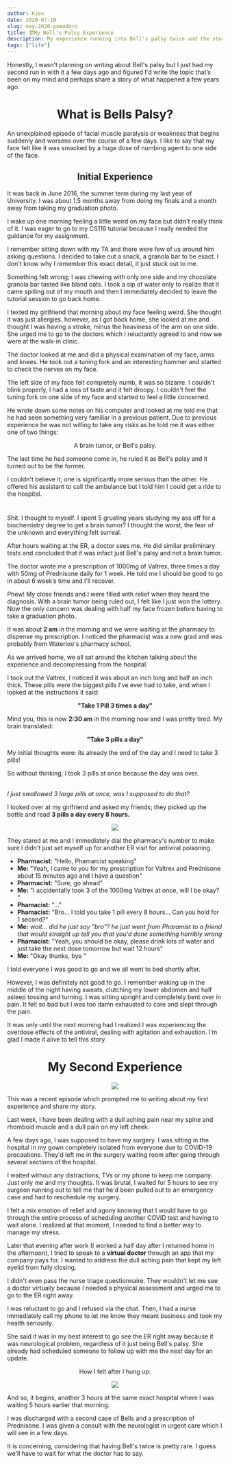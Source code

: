 ```yaml
---
author: Kien
date: 2020-07-10
slug: may-2020-pomodoro
title: 😨My Bell's Palsy Experience
description: My experience running into Bell's palsy twice and the story of how I accidentally overdosed on Valtrex (valacyclovir) like an idiot.
tags: ["life"]
---
```



Honestly, I wasn't planning on writing about Bell's palsy but I just had my second run in with it a few days ago and figured I'd write the topic that’s been on my mind and perhaps share a story of what happened a few years ago.

# <center>What is Bells Palsy?</center>

An unexplained episode of facial muscle paralysis or weakness that begins suddenly and worsens over the course of a few days. I like to say that my face felt like it was smacked by a huge dose of numbing agent to one side of the face.

## <center>Initial Experience</center>

It was back in June 2016, the summer term during my last year of University. I was about 1.5 months away from doing my finals and a month away from taking my graduation photo. 

I wake up one morning feeling a little weird on my face but didn't really think of it. I was eager to go to my CS116 tutorial because I really needed the guidance for my assignment.

I remember sitting down with my TA and there were few of us around him asking questions. I decided to take out a snack, a granola bar to be exact. I don't know why I remember this exact detail, it just stuck out to me.

Something felt wrong; I was chewing with only one side and my chocolate granola bar tasted like bland oats. I took a sip of water only to realize that it came spilling out of my mouth and then I immediately decided to leave the tutorial session to go back home.

I texted my girlfriend that morning about my face feeling weird. She thought it was just allergies. however, as I got back home, she looked at me and thought I was having a stroke, minus the heaviness of the arm on one side. She urged me to go to the doctors which I reluctantly agreed to and now we were at the walk-in clinic.

The doctor looked at me and did a physical examination of my face, arms and knees. He took out a tuning fork and an interesting hammer and started to check the nerves on my face.

The left side of my face felt completely numb, it was so bizarre. I couldn't blink properly, I had a loss of taste and it felt droopy. I couldn't feel the tuning fork on one side of my face and started to feel a little concerned.

He wrote down some notes on his computer and looked at me told me that he had seen something very familiar in a previous patient. Due to previous experience he was not willing to take any risks as he told me it was either one of two things: 

<center><p>A brain tumor, or Bell's palsy.</p></center>

The last time he had someone come in, he ruled it as Bell's palsy and it turned out to be the former.

I couldn't believe it; one is significantly more serious than the other. He offered his assistant to call the ambulance but I told him I could get a ride to the hospital.

<center> <h1><Twemoji text="🏥 The Hospital"/></h1></center>

Shit. I thought to myself. I spent 5 grueling years studying my ass off for a biochemistry degree to get a brain tumor? I thought the worst, the fear of the unknown and everything felt surreal.

After hours waiting at the ER, a doctor sees me. He did similar preliminary tests and concluded that it was infact just Bell's palsy and not a brain tumor. 

The doctor wrote me a prescription of 1000mg of Valtrex, three times a day with 50mg of Prednisone daily for 1 week. He told me I should be good to go in about 6 week’s time and I'll recover.

Phew! My close friends and I were filled with relief when they heard the diagnosis. With a brain tumor being ruled out, I felt like I just won the lottery. Now the only concern was dealing with half my face frozen before having to take a graduation photo. 

It was about **2 am** in the morning and we were waiting at the pharmacy to dispense my prescription. I noticed the pharmacist was a new grad and was probably from Waterloo's pharmacy school. 

As we arrived home, we all sat around the kitchen talking about the experience and decompressing from the hospital.

I took out the Valtrex, I noticed it was about an inch long and half an inch thick. These pills were the biggest pills I've ever had to take, and when I looked at the instructions it said:

<center><p><strong>"Take 1 Pill 3 times a day"</strong></p></center>

Mind you, this is now **2:30 am** in the morning now and I was pretty tired. My brain translated:

<center><p><strong>"Take 3 pills a day"</strong></p></center>

My initial thoughts were: its already the end of the day and I need to take 3 pills!

So without thinking, I took 3 pills at once because the day was over.

<p style={{paddingTop: `2rem`, paddingBottom: `2rem`, marginTop: `3rem`, marginBottom: `3rem`,borderTop: `1px dashed`, borderBottom: `1px dashed`, textAlign:`center`}}>
    <p style={{fontSize: `3rem`, marginBottom: `0`}}><Twemoji text="🧠"/></p>
    <br/>
    <i>I just swallowed 3 large pills at once, was I supposed to do that?</i>
</p>


<p>
I looked over at my girlfriend and asked my friends; they picked up the bottle and read <strong>3 pills a day every 8 hours.</strong>
</p>

<center style={{fontSize: `2rem`}}><img src="https://media1.giphy.com/media/QLXPK5HFpzCjS/giphy.gif?cid=ecf05e479c6bf6b4f5834c65db2943691d8c4f0810c55c89&rid=giphy.gif"/>
</center>

They stared at me and I immediately dial the pharmacy's number to make sure I didn't just set myself up for another ER visit for antiviral poisoning.

<ul style={{listStyleType: `none`}}>
<li><b style={{color: `#FF5370`}}>Pharmacist:</b> "Hello, Phamarcist speaking"</li>
<li><strong>Me:</strong> "Yeah, I came to you for my prescription for Valtrex and Prednisone about 15 minutes ago and I have a question" </li>
<li><b style={{color: `#FF5370`}}>Pharmacist:</b> "Sure, go ahead" </li>
<li><strong>Me:</strong> "I accidentally took 3 of the 1000mg Valtrex at once, will I be okay? <span style="font-size: 1.2rem"><Twemoji text="😐"/></span>"</li>
<li><b style={{color: `#FF5370`}}>Phamacist:</b> "...<span style="font-size: 1.2rem"><Twemoji text="😶"/></span>" </li>
<li><b style={{color: `#FF5370`}}>Phamacist:</b> "Bro... I told you take 1 pill every 8 hours... Can you hold for 1 second?"</li>
<li style={{paddingTop: `2rem`, paddingBottom: `2rem`, marginTop: `3rem`, marginBottom: `3rem`,borderTop: `1px solid`, borderBottom: `1px solid`}}><strong>Me:</strong> <i>wait... did he just say "bro"? he just went from Pharamist to a friend that would straight up tell you that you'd done something horribly wrong</i></li>
<li><b style={{color: `#FF5370`}}>Phamacist:</b> "Yeah, you should be okay, please drink lots of water and just take the next dose tomorrow but wait 12 hours"</li>
<li><strong>Me:</strong> "Okay thanks, bye <span style="font-size: 1.2rem"><Twemoji text="😅"/></span>"</li>
</ul>


I told everyone I was good to go and we all went to bed shortly after.

However, I was definitely not good to go. I remember waking up in the middle of the night having sweats, clutching my lower abdomen and half asleep tossing and turning. I was sitting upright and completely bent over in pain. It felt so bad but I was too damn exhausted to care and slept through the pain.

It was only until the next morning had I realized I was experiencing the overdose effects of the antiviral, dealing with agitation and exhaustion. I'm glad I made it alive to tell this story.

# <center>My Second Experience</center>

<center style={{fontSize: `2rem`}}><img src="https://media0.giphy.com/media/29bKyyjDKX1W8/giphy.gif?cid=ecf05e4745b2dd41d513bf9cc8b34e9f2351bc84334f15b5&rid=giphy.gif"/>
</center>

This was a recent episode which prompted me to writing about my first experience and share my story.

Last week, I have been dealing with a dull aching pain near my spine and rhomboid muscle and a dull pain on my left cheek.

A few days ago, I was supposed to have my surgery. I was sitting in the hospital in my gown completely isolated from everyone due to COVID-19 precautions. They'd left me in the surgery waiting room after going through several sections of the hospital.

I waited without any distractions, TVs or my phone to keep me company. Just only me and my thoughts. It was brutal, I waited for 5 hours to see my surgeon running out to tell me that he'd been pulled out to an emergency case and had to reschedule my surgery.

I felt a mix emotion of relief and agony knowing that I would have to go through the entire process of scheduling another COVID test and having to wait alone. I realized at that moment, I needed to find a better way to manage my stress.

Later that evening after work (I worked a half day after I returned home in the afternoon), I tried to speak to a **virtual doctor** through an app that my company pays for. I wanted to address the dull aching pain that kept my left eyelid from fully closing. 

I didn't even pass the nurse triage questionnaire. They wouldn't let me see a doctor virtually because I needed a physical assessment and urged me to go to the ER right away.

I was reluctant to go and I refused via the chat. Then, I had a nurse immediately call my phone to let me know they meant business and took my health seriously.

She said it was in my best interest to go see the ER right away because it was neurological problem, regardless of it just being Bell's palsy. She already had scheduled someone to follow up with me the next day for an update.

<center><p>How I felt after I hung up:</p></center>

<center><img src="https://media.giphy.com/media/LTyOTsYnsgidO/source.gif"/></center>

And so, it begins, another 3 hours at the same exact hospital where I was waiting 5 hours earlier that morning.

I was discharged with a second case of Bells and a prescription of Prednisone. I was given a consult with the neurologist in urgent care which I will see in a few days. 

It is concerning, considering that having Bell's twice is pretty rare. I guess we'll have to wait for what the doctor has to say.